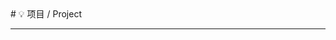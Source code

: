 
<BaseLayout title="项目">
  <BaseCard title="Project">
  # 💡 项目 / Project

---

  </BaseCard>
  <div class="mt-8 mb-8">
    <ProjectCard
      title="NFLS 论坛"
      desc="一个专门为NFLSer们搭建的论坛"
      url="http://nflser.top"
      image="https://pic.imgdb.cn/item/66c86e1fd9c307b7e9799e23.png"
      badge="网站 - PHP"
      github="1"
      target="_blank"
    />
    <ProjectCard
      title="Fastrans"
      desc="一个美观简约、方便快速的翻译器。目前支持微必应、有道、搜狗翻译，以及中英互译，显示音标等功能。"
      url="https://github.com/XieslCN/Fastrans"
      image="https://pic.imgdb.cn/item/66cbee80d9c307b7e9f84d1b.png"
      badge="Python"
      target="_blank"
    />
  </div>
</BaseLayout>
<ProjectJS />
